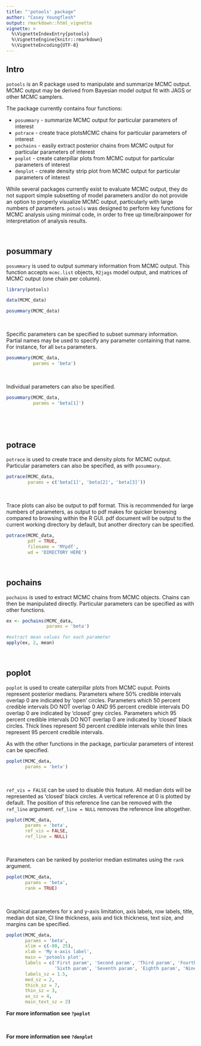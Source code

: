 ```yaml
---
title: "'potools' package"
author: "Casey Youngflesh"
output: rmarkdown::html_vignette
vignette: >
  %\VignetteIndexEntry{potools}
  %\VignetteEngine{knitr::rmarkdown}
  %\VignetteEncoding{UTF-8}
---
```


## Intro

`potools` is an R package used to manipulate and summarize MCMC output. MCMC output may be derived from Bayesian model output fit with JAGS or other MCMC samplers.

The package currently contains four functions:

- `posummary` - summarize MCMC output for particular parameters of interest
- `potrace` - create trace plotsMCMC chains for particular parameters of interest
- `pochains` - easily extract posterior chains from MCMC output for particular parameters of interest
- `poplot` - create caterpillar plots from MCMC output for particular parameters of interest
- `denplot` - create density strip plot from MCMC output for particular parameters of interest

While several packages currently exist to evaluate MCMC output, they do not support simple subsetting of model parameters and/or do not provide an option to properly visualize MCMC output, particularly with large numbers of parameters. `potools` was designed to perform key functions for MCMC analysis using minimal code, in order to free up time/brainpower for interpretation of analysis results. 


&nbsp;


## posummary

`posummary` is used to output summary information from MCMC output. This function accepts `mcmc.list` objects, `R2jags` model output, and matrices of MCMC output (one chain per column).

```r
library(potools)

data(MCMC_data)

posummary(MCMC_data)
```

&nbsp;

Specific parameters can be specified to subset summary information. Partial names may be used to specify any parameter containing that name. For instance, for all `beta` parameters.

```r
posummary(MCMC_data, 
          params = 'beta')
```

&nbsp;

Individual parameters can also be specified.

```r
posummary(MCMC_data, 
          params = 'beta[1]')
```

&nbsp;

&nbsp;

## potrace

`potrace` is used to create trace and density plots for MCMC output. Particular parameters can also be specified, as with `posummary`.

```r
potrace(MCMC_data, 
        params = c('beta[1]', 'beta[2]', 'beta[3]'))
```

&nbsp;


Trace plots can also be output to pdf format. This is recommended for large numbers of parameters, as output to pdf makes for quicker browsing compared to browsing within the R GUI. pdf document will be output to the current working directory by default, but another directory can be specified.

```r
potrace(MCMC_data, 
        pdf = TRUE, 
        filename = 'MYpdf', 
        wd = 'DIRECTORY HERE')
```

&nbsp;


## pochains

`pochains` is used to extract MCMC chains from MCMC objects. Chains can then be manipulated directly. Particular parameters can be specified as with other functions.

```r
ex <- pochains(MCMC_data, 
               params = 'beta')

#extract mean values for each parameter
apply(ex, 2, mean)
```

&nbsp;


## poplot

`poplot` is used to create caterpillar plots from MCMC ouput. Points represent posterior medians. Parameters where 50% credible intervals overlap 0 are indicated by 'open' circles. Parameters which 50 percent credible intervals DO NOT overlap 0 AND 95 percent credible intervals DO overlap 0 are indicated by 'closed' grey circles. Parameters which 95 percent credible intervals DO NOT overlap 0 are indicated by 'closed' black circles. Thick lines represent 50 percent credible intervals while thin lines represent 95 percent credible intervals.

As with the other functions in the package, particular parameters of interest can be specified.

```r
poplot(MCMC_data, 
       params = 'beta')
```

&nbsp;

`ref_vis = FALSE` can be used to disable this feature. All median dots will be represented as 'closed' black circles. A vertical reference at 0 is plotted by default. The position of this reference line can be removed with the `ref_line` argument. `ref_line = NULL` removes the reference line altogether.

```r
poplot(MCMC_data, 
       params = 'beta',
       ref_vis = FALSE, 
       ref_line = NULL)
```

&nbsp;

Parameters can be ranked by posterior median estimates using the `rank` argument.

```r
poplot(MCMC_data, 
       params = 'beta', 
       rank = TRUE)
```

&nbsp;


Graphical parameters for x and y-axis limitation, axis labels, row labels, title, median dot size, CI line thickness, axis and tick thickness, text size, and margins can be specified.

```r
poplot(MCMC_data, 
       params = 'beta', 
       xlim = c(-80, 25),
       xlab = 'My x-axis label',
       main = 'potools plot',
       labels = c('First param', 'Second param', 'Third param', 'Fourth param', 'Fifth param',
                  'Sixth param', 'Seventh param', 'Eighth param', 'Nineth param', 'Tenth param'), 
       labels_sz = 1.5,
       med_sz = 2,
       thick_sz = 7,
       thin_sz = 3,
       ax_sz = 4,
       main_text_sz = 2)
```

**For more information see `?poplot`**






&nbsp;

**For more information see `?denplot`**

&nbsp;

&nbsp;
